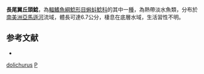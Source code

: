 {{Speciesbox
| taxon = Pterobunocephalus dolichurus
| binomial_authority = [[Delsman|Delsman]], 1941
| status = NE
| status_system = IUCN3.1
| synonyms = *''Bunocephalus dolichurus'', Delsman, 1941
*''Petacara dolichura'', Delsman, 1941
}}
'''長尾翼丘頭鯰'''，為[[輻鰭魚綱|輻鰭魚綱]][[鯰形目|鯰形目]][[蝌蚪鯰科|蝌蚪鯰科]]的其中一[[種|種]]，為熱帶淡水魚類，分布於[[南美洲|南美洲]][[亞馬遜河|亞馬遜河]]流域，體長可達6.7公分，棲息在底層水域，生活習性不明。

==参考文献==
*{{FishBase_species|genus=Pterobunocephalus|species=dolichurus|year=2015|month=4}}

{{Taxonbar}}
[[Category:翼丘頭鯰屬|dolichurus]]
[[Category:1941年描述的鱼类|P]]